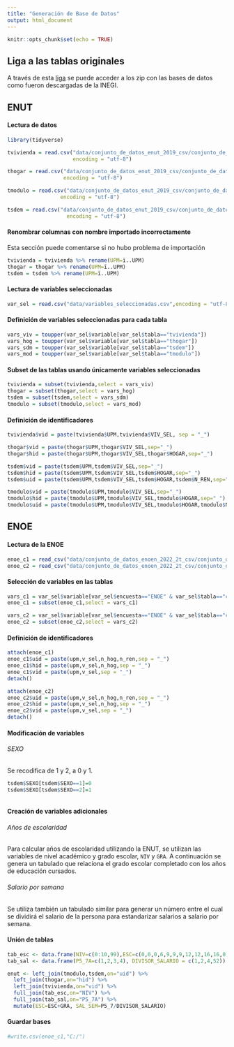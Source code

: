 ```yaml
---
title: "Generación de Base de Datos"
output: html_document
---
```


```r
knitr::opts_chunk$set(echo = TRUE)
```
## Liga a las tablas originales
A través de esta <a href="https://drive.google.com/drive/u/0/folders/12xYidjNex6IJh3aR7w1qbR7jaRhjJhI7">
liga</a> se puede acceder a los zip con las bases de datos como fueron descargadas
de la INEGI.


## ENUT

#### Lectura de datos

```r
library(tidyverse)

tvivienda = read.csv("data/conjunto_de_datos_enut_2019_csv/conjunto_de_datos_enut_2019/conjunto_de_datos_tvivienda_enut_2019/conjunto_de_datos/conjunto_de_datos_tvivienda_enut_2019.csv",
                     encoding = "utf-8")

thogar = read.csv("data/conjunto_de_datos_enut_2019_csv/conjunto_de_datos_enut_2019/conjunto_de_datos_thogar_enut_2019/conjunto_de_datos/conjunto_de_datos_thogar_enut_2019.csv",
                  encoding = "utf-8")

tmodulo = read.csv("data/conjunto_de_datos_enut_2019_csv/conjunto_de_datos_enut_2019/conjunto_de_datos_tmodulo_enut_2019/conjunto_de_datos/conjunto_de_datos_tmodulo_enut_2019.csv",
                 encoding = "utf-8")

tsdem = read.csv("data/conjunto_de_datos_enut_2019_csv/conjunto_de_datos_enut_2019/conjunto_de_datos_tsdem_enut_2019/conjunto_de_datos/conjunto_de_datos_tsdem_enut_2019.csv",
                   encoding = "utf-8")
```

#### Renombrar columnas con nombre importado incorrectamente
Esta sección puede comentarse si no hubo problema de importación

```r
tvivienda = tvivienda %>% rename(UPM=ï..UPM)
thogar = thogar %>% rename(UPM=ï..UPM)
tsdem = tsdem %>% rename(UPM=ï..UPM)
```

#### Lectura de variables seleccionadas

```r
var_sel = read.csv("data/variables_seleccionadas.csv",encoding = "utf-8")
```

#### Definición de variables seleccionadas para cada tabla

```r
vars_viv = toupper(var_sel$variable[var_sel$tabla=="tvivienda"])
vars_hog = toupper(var_sel$variable[var_sel$tabla=="thogar"])
vars_sdm = toupper(var_sel$variable[var_sel$tabla=="tsdem"])
vars_mod = toupper(var_sel$variable[var_sel$tabla=="tmodulo"])
```

#### Subset de las tablas usando únicamente variables seleccionadas

```r
tvivienda = subset(tvivienda,select = vars_viv)
thogar = subset(thogar,select = vars_hog)
tsdem = subset(tsdem,select = vars_sdm)
tmodulo = subset(tmodulo,select = vars_mod)
```

#### Definición de identificadores

```r
tvivienda$vid = paste(tvivienda$UPM,tvivienda$VIV_SEL, sep = "_")

thogar$vid = paste(thogar$UPM,thogar$VIV_SEL,sep="_")
thogar$hid = paste(thogar$UPM,thogar$VIV_SEL,thogar$HOGAR,sep="_")

tsdem$vid = paste(tsdem$UPM,tsdem$VIV_SEL,sep="_")
tsdem$hid = paste(tsdem$UPM,tsdem$VIV_SEL,tsdem$HOGAR,sep="_")
tsdem$uid = paste(tsdem$UPM,tsdem$VIV_SEL,tsdem$HOGAR,tsdem$N_REN,sep="_")

tmodulo$vid = paste(tmodulo$UPM,tmodulo$VIV_SEL,sep="_")
tmodulo$hid = paste(tmodulo$UPM,tmodulo$VIV_SEL,tmodulo$HOGAR,sep="_")
tmodulo$uid = paste(tmodulo$UPM,tmodulo$VIV_SEL,tmodulo$HOGAR,tmodulo$N_REN,sep="_")
```

## ENOE

#### Lectura de la ENOE

```r
enoe_c1 = read_csv("data/conjunto_de_datos_enoen_2022_2t_csv/conjunto_de_datos_coe1_enoen_2022_2t/conjunto_de_datos/conjunto_de_datos_coe1_enoen_2022_2t.csv")
enoe_c2 = read_csv("data/conjunto_de_datos_enoen_2022_2t_csv/conjunto_de_datos_coe2_enoen_2022_2t/conjunto_de_datos/conjunto_de_datos_coe2_enoen_2022_2t.csv")
```

#### Selección de variables en las tablas

```r
vars_c1 = var_sel$variable[var_sel$encuesta=="ENOE" & var_sel$tabla=="coe1"]
enoe_c1 = subset(enoe_c1,select = vars_c1)

vars_c2 = var_sel$variable[var_sel$encuesta=="ENOE" & var_sel$tabla=="coe2"]
enoe_c2 = subset(enoe_c2,select = vars_c2)
```

#### Definición de identificadores

```r
attach(enoe_c1)
enoe_c1$uid = paste(upm,v_sel,n_hog,n_ren,sep = "_")
enoe_c1$hid = paste(upm,v_sel,n_hog,sep = "_")
enoe_c1$vid = paste(upm,v_sel,sep = "_")
detach()

attach(enoe_c2)
enoe_c2$uid = paste(upm,v_sel,n_hog,n_ren,sep = "_")
enoe_c2$hid = paste(upm,v_sel,n_hog,sep = "_")
enoe_c2$vid = paste(upm,v_sel,sep = "_")
detach()
```
#### Modificación de variables
###### SEXO
Se recodifica de 1 y 2, a 0 y 1.
```r
tsdem$SEXO[tsdem$SEXO==1]=0
tsdem$SEXO[tsdem$SEXO==2]=1
```

###### 


#### Creación de variables adicionales
###### Años de escolaridad
Para calcular años de escolaridad utilizando la ENUT, se utilizan las variables
de nivel académico y grado escolar, <code>NIV</code> y <code>GRA</code>. A 
continuación se genera un tabulado que relaciona el grado escolar completado con
los años de educación cursados. 

###### Salario por semana
Se utiliza también un tabulado similar para generar un número entre el cual se 
dividirá el salario de la persona para estandarizar salarios a salario por semana.



#### Unión de tablas
```r
tab_esc <- data.frame(NIV=c(0:10,99),ESC=c(0,0,0,6,9,9,9,12,12,16,16,0))
tab_sal <- data.frame(P5_7A=c(1,2,3,4), DIVISOR_SALARIO = c(1,2,4,52))

enut <- left_join(tmodulo,tsdem,on="uid") %>%
  left_join(thogar,on="hid") %>%
  left_join(tvivienda,on="vid") %>%
  full_join(tab_esc,on="NIV") %>%
  full_join(tab_sal,on="P5_7A") %>%
  mutate(ESC=ESC+GRA, SAL_SEM=P5_7/DIVISOR_SALARIO)
```




#### Guardar bases
```r
#write.csv(enoe_c1,"C:/")
```

